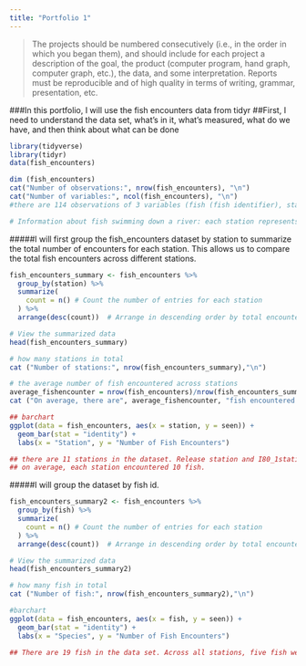 ```yaml
---
title: "Portfolio 1"
---
```


> The projects should be numbered consecutively (i.e., in the order in which you began them), and should include for each project a description of the goal, the product (computer program, hand graph, computer graph, etc.), the data, and some interpretation. Reports must be reproducible and of high quality in terms of writing, grammar, presentation, etc.

###In this portfolio, I will use the fish encounters data from tidyr
##First, I need to understand the data set, what's in it, what's measured, what do we have, and then think about what can be done

```r
library(tidyverse) 
library(tidyr)
data(fish_encounters)

dim (fish_encounters)
cat("Number of observations:", nrow(fish_encounters), "\n")
cat("Number of variables:", ncol(fish_encounters), "\n")
#there are 114 observations of 3 variables (fish (fish identifier), station (measurement station), seen(was the fish seen? 1 if yes)) in the dataset

# Information about fish swimming down a river: each station represents an autonomous monitor that records if a tagged fish was seen at that location. Fish travel in one direction (migrating downstream). Information about misses is just as important as hits, but is not directly recorded in this form of the data.

```

#####I will first group the fish_encounters dataset by station to summarize the total number of encounters for each station. This allows us to compare the total fish encounters across different stations.
```r
fish_encounters_summary <- fish_encounters %>%
  group_by(station) %>%
  summarize(
    count = n() # Count the number of entries for each station
  ) %>%
  arrange(desc(count))  # Arrange in descending order by total encounters

# View the summarized data
head(fish_encounters_summary)

# how many stations in total 
cat ("Number of stations:", nrow(fish_encounters_summary),"\n")

# the average number of fish encountered across stations 
average_fishencounter = nrow(fish_encounters)/nrow(fish_encounters_summary)
cat ("On average, there are", average_fishencounter, "fish encountered across stations.")

## barchart 
ggplot(data = fish_encounters, aes(x = station, y = seen)) +
  geom_bar(stat = "identity") +
  labs(x = "Station", y = "Number of Fish Encounters")

## there are 11 stations in the dataset. Release station and I80_1station enountered a total of 19 fish, which are the most. 
## on average, each station encountered 10 fish. 
```

#####I will group the dataset by fish id.
```r
fish_encounters_summary2 <- fish_encounters %>%
  group_by(fish) %>%
  summarize(
    count = n() # Count the number of entries for each station
  ) %>%
  arrange(desc(count))  # Arrange in descending order by total encounters

# View the summarized data
head(fish_encounters_summary2)

# how many fish in total 
cat ("Number of fish:", nrow(fish_encounters_summary2),"\n")

#barchart
ggplot(data = fish_encounters, aes(x = fish, y = seen)) +
  geom_bar(stat = "identity") +
  labs(x = "Species", y = "Number of Fish Encounters")

## There are 19 fish in the data set. Across all stations, five fish were encountered the most, 11 times each.
```

